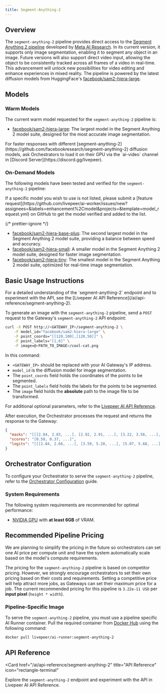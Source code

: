 ```yaml
---
title: Segment-Anything-2
---
```


## Overview

The `segment-anything-2` pipeline provides direct access to the
[Segment Anything 2 pipeline](https://ai.meta.com/sam2/) developed by
[Meta AI Research](https://research.facebook.com/). In its current version, it
supports only image segmentation, enabling it to segment any object in an image.
Future versions will also support direct video input, allowing the object to be
consistently tracked across all frames of a video in real-time. This advancement
will unlock new possibilities for video editing and enhance experiences in mixed
reality. The pipeline is powered by the latest diffusion models from
HuggingFace's
[facebook/sam2-hiera-large](https://huggingface.co/facebook/sam2-hiera-large).

## Models

### Warm Models

The current warm model requested for the `segment-anything-2` pipeline is:

- [facebook/sam2-hiera-large](https://huggingface.co/facebook/sam2-hiera-large):
  The largest model in the Segment Anything 2 model suite, designed for the most
  accurate image segmentation.

<Tip>
  For faster responses with different
  [segment-anything-2](https://github.com/facebookresearch/segment-anything-2)
  diffusion models, ask Orchestrators to load it on their GPU via the `ai-video`
  channel in [Discord Server](https://discord.gg/livepeer).
</Tip>

### On-Demand Models

The following models have been tested and verified for the `segment-anything-2`
pipeline:

<Note>
  If a specific model you wish to use is not listed, please submit a [feature
  request](https://github.com/livepeer/ai-worker/issues/new?assignees=&labels=enhancement%2Cmodel&projects=&template=model_request.yml)
  on GitHub to get the model verified and added to the list.
</Note>

{/* prettier-ignore */}
<Accordion title="Tested and Verified Diffusion Models">
- [facebook/sam2-hiera-base-plus](https://huggingface.co/facebook/sam2-hiera-base-plus): The second largest model in the Segment Anything 2 model suite, providing a balance between speed and accuracy.
- [facebook/sam2-hiera-small](https://huggingface.co/facebook/sam2-hiera-small): A smaller model in the Segment Anything 2 model suite, designed for faster image segmentation.
- [facebook/sam2-hiera-tiny](https://huggingface.co/facebook/sam2-hiera-tiny): The smallest model in the Segment Anything 2 model suite, optimized for real-time image segmentation.
</Accordion>

## Basic Usage Instructions

<Tip>
  For a detailed understanding of the `segment-anything-2` endpoint and to
  experiment with the API, see the [Livepeer AI API
  Reference](/ai/api-reference/segment-anything-2).
</Tip>

To generate an image with the `segment-anything-2` pipeline, send a `POST`
request to the Gateway's `segment-anything-2` API endpoint:

```bash
curl -X POST http://<GATEWAY_IP>/segment-anything-2 \
    -F model_id="facebook/sam2-hiera-large" \
    -F point_coords="[[120,100],[120,50]]" \
    -F point_labels="[1,0]" \
    -F image=@<PATH_TO_IMAGE>/cool-cat.png
```

In this command:

- `<GATEWAY_IP>` should be replaced with your AI Gateway's IP address.
- `model_id` is the diffusion model for image segmentation.
- The `point_coords` field holds the coordinates of the points to be segmented.
- The `point_labels` field holds the labels for the points to be segmented.
- The `image` field holds the **absolute** path to the image file to be
  transformed.

For additional optional parameters, refer to the
[Livepeer AI API Reference](/ai/api-reference/segment-anything-2).

After execution, the Orchestrator processes the request and returns the response
to the Gateway:

```json
{
  "masks": "[[[2.84, 2.83, ...], [2.92, 2.91, ...], [3.22, 3.56, ...], ...]]",
  "scores": "[0.50, 0.37, ...]",
  "logits": "[[[2.84, 2.66, ...], [3.59, 5.20, ...], [5.07, 5.68, ...], ...]]"
}
```

## Orchestrator Configuration

To configure your Orchestrator to serve the `segment-anything-2` pipeline, refer
to the [Orchestrator Configuration](/ai/orchestrators/get-started) guide.

### System Requirements

The following system requirements are recommended for optimal performance:

- [NVIDIA GPU](https://developer.nvidia.com/cuda-gpus) with **at least 6GB** of
  VRAM.

## Recommended Pipeline Pricing

<Note>We are planning to simplify the pricing in the future so orchestrators can set 
one AI price per compute unit and have the system automatically scale based on the 
model's compute requirements.</Note>

The pricing for the `segment-anything-2` pipeline is based on competitor pricing. However, 
we strongly encourage orchestrators to set their own pricing based on their costs and 
requirements. Setting a competitive price will help attract more jobs, as Gateways can 
set their maximum price for a job. The current recommended pricing for this pipeline 
is `3.22e-11 USD` per **input pixel** (`height * width`).

### Pipeline-Specific Image

To serve the `segment-anything-2` pipeline, you must use a pipeline specific AI
Runner container. Pull the required container from
[Docker Hub](https://hub.docker.com/r/livepeer/ai-runner/tags?name=segment-anything-2-latest)
using the following command:

```bash
docker pull livepeer/ai-runner:segment-anything-2
```

## API Reference

<Card
  href="/ai/api-reference/segment-anything-2"
  title="API Reference"
  icon="rectangle-terminal"
>
  Explore the `segment-anything-2` endpoint and experiment with the API in
  Livepeer AI API Reference.
</Card>
